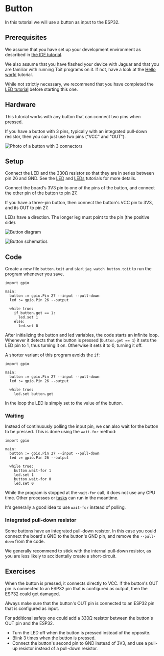 

# Button
In this tutorial we will use a button as input to the ESP32.

## Prerequisites
We assume that you have set up your development environment as described
in [the IDE tutorial](../../setup/ide).

We also assume that you have flashed your device with Jaguar and that
you are familiar with running Toit programs on it.
If not, have a look at the [Hello world](../../setup/firstprogram) tutorial.

While not strictly necessary, we recommend that you have completed the
[LED tutorial](../led) before starting this one.

## Hardware
This tutorial works with any button that can connect two pins when pressed.

If you have a button with 3 pins, typically with an integrated pull-down
resistor, then you can just use two pins ("VCC" and "OUT").

<img
  src={HwButton}
  alt="Photo of a button with 3 connectors"
/>

## Setup
Connect the LED and the 330Ω resistor so that they are in series
between pin 26 and GND. See the [LED](../led) and [LEDs](../leds) tutorials
for more details.

Connect the board's 3V3 pin to one of the pins of the button, and connect
the other pin of the button to pin 27.

If you have a three-pin button, then connect the button's VCC pin to 3V3, and
its OUT to pin 27.

<Note>

LEDs have a direction. The longer leg must point to the pin (the positive side).

</Note>

<img
  src={ButtonDiagram}
  alt="Button diagram"
/>

<img
  src={ButtonSchematics}
  alt="Button schematics"
/>

## Code
Create a new file `button.toit` and start `jag watch button.toit` to run
the program whenever you save.

```toit
import gpio

main:
  button := gpio.Pin 27 --input --pull-down
  led := gpio.Pin 26 --output

  while true:
    if button.get == 1:
      led.set 1
    else:
      led.set 0
```

After initializing the button and led variables, the code starts an
infinite loop. Whenever it detects that the button is pressed
(`button.get == 1`) it sets the LED pin to 1, thus turning it on.
Otherwise it sets it to 0, turning it off.

A shorter variant of this program avoids the `if`:

```toit
import gpio

main:
  button := gpio.Pin 27 --input --pull-down
  led := gpio.Pin 26 --output

  while true:
    led.set button.get
```

In the loop the LED is simply set to the value of the button.

### Waiting
Instead of continuously polling the input pin, we can also wait for the
button to be pressed. This is done using the `wait-for` method:

```toit
import gpio

main:
  button := gpio.Pin 27 --input --pull-down
  led := gpio.Pin 26 --output

  while true:
    button.wait-for 1
    led.set 1
    button.wait-for 0
    led.set 0
```

While the program is stopped at the `wait-for` call, it does not use any
CPU time. Other processes or [tasks](../../../language/tasks) can run in the
meantime.

It's generally a good idea to use `wait-for` instead of polling.

### Integrated pull-down resistor
Some buttons have an integrated pull-down resistor. In this case you
could connect the board's GND to the button's GND pin, and remove the
`--pull-down` from the code.

We generally recommend to stick with the internal pull-down resistor, as
you are less likely to accidentally create a short-circuit.

## Exercises
When the button is pressed, it connects directly to VCC. If the button's
OUT pin is connected to an ESP32 pin that is configured as output, then
the ESP32 could get damaged.

Always make sure that the button's OUT pin is connected to an ESP32 pin
that is configured as input.

For additional safety one could add a 330Ω resistor between the button's
OUT pin and the ESP32.

- Turn the LED off when the button is pressed instead of the opposite.
- Blink 3 times when the button is pressed.
- Connect the button's second pin to GND instead of 3V3, and use a pull-up
  resistor instead of a pull-down resistor.
